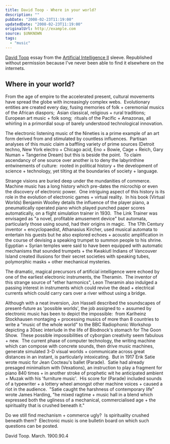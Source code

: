 ```yaml
---
title: David Toop - Where in your world?
description: ""
pubDate: "2008-02-23T11:19:00"
updatedDate: "2008-02-23T11:19:00"
originalUrl: http://example.com
source: $UNKNOWN
tags:
  - "music"
---
```


[David Toop](http://www.davidtoop.com/) essay from the [Artificial Intelligence II](http://en.wikipedia.org/wiki/Artificial_Intelligence_%28series%29) sleeve. Republished without permission because I've never been able to find it elsewhere on the internets.

## Where in your world?

From the age of empire to the accelerated present, cultural movements have spread the globe with increasingly complex webs.  Evolutionary entities are created every day, fusing memories of folk + ceremonial musics of the African diaspors;  Asian classical, religious + rural traditions;  European art music + folk song;  rituals of the Pacific + Amazonas, all whirling in a primordial soup of barely understood technological innovation.

The electronic listening music of the Nineties is a prime example of an art form derived from and stimulated by countless influences.  Partisan analyses of this music claim a baffling variety of prime sources (Detroit techno, New York electro + Chicago acid, Eno + Bowie, Cage + Reich, Gary Numan + Tangerine Dream) but this is beside the point.  To claim ascendancy of one source over another is to deny the labyrinthine entwinements of culture:  rooted in political history + the development of science + technology, yet tilting at the boundaries of society + language.

Strange visions are buried deep under the mundanities of commerce.  Machine music has a long history which pre-dates the microchip or even the discovery of electronic power.  One intriguing aspect of this history is its role in the evolution of electronic games + virtual reality.  In his book (Virtual Worlds) Benjamin Woolley details the influence of the player piano, a pneumatically operated piano which played punched paper scores automatically, on a flight simulation trainer in 1930.  The Link Trainer was envisaged as "a novel, profitable amusement device" but automata, particularly those using sound, had their origins in magic.  The 17th Century inventor + encyclopaedist, Athanasius Kircher, used musical automata to entertain his guests but he also explored echoes + acoustic amplification in the course of devising a speaking trumpet to summon people to his shrine.  Egyptian + Syrian temples were said to have been equipped with automatic mechanisms that sounded trumpets + the Kwakiutl Indians of Vancouver Island created illusions for their secret societies with speaking tubes, polymorphic masks + other mechanical mysteries.

The dramatic, magical precursors of artificial intelligence were echoed by one of the earliest electronic instruments, the Theramin.  The inventor of this strange source of "ether harmonics", Leon Theramin also indulged a passing interest in instruments which could revive the dead + electrical currents which could carry cars over a river without using a bridge.

Although with a neat inversion, Jon Hassell described the soundscapes of present-future as 'possible worlds', the job assigned to + assumed by electronic music has been to depict the impossible:  from Karlheinz Stockhausen montaging + processing musics of more than 8 countries to write a "music of the whole world" to the BBC Radiophonic Workshop depicting a 30sec interlude in the life of Blodnock's stomach for The Goon Show.  These possible impossibilities of cyborgian creativity seem fabulous + new.  The current phase of computer technology, the writing machine which can compose with concrete sounds, then drive music machines, generate simulated 3-D visual worlds + communicate across great distances in an instant, is particularly intoxicating.  But in 1917 Erik Satie wrote music for Jean Cocteau's ballet (Parade).  Satie had already presaged minimalism with (Vexations), an instruction to play a fragment for piano 840 times + in another stroke of prophetic wit he anticipated ambient + Muzak with his 'furniture music'.  His score for (Parade) included sounds of a typewriter + a lottery wheel amongst other machine voices + caused a riot in the audience.  "Satie caught the harshness of contemporary life" wrote James Harding, "he mixed ragtime + music hall in a blend which expressed both the ugliness of a mechanical, commercialised age + the spirituality that is crushed beneath it."

Do we still find mechanism + commerce ugly?  Is spirituality crushed beneath them?  Electronic music is one bulletin board on which such questions can be posted.

David Toop. March. 1900.90.4
